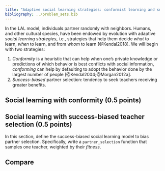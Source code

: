 ```yaml
---
title: "Adaptive social learning strategies: conformist learning and success-biased partner selection"
bibliography: ../problem_sets.bib
---
```



In the LAL model, individuals partner randomly with neighbors. Humans, and other cultural species, have been endowed by evolution with adaptive _social learning strategies_, i.e., strategies that help them decide _what_ to learn, _when_ to learn, and from _whom_ to learn [@Kendal2018]. We will begin with two strategies:

1. _Conformity_ is a heuristic that can help when one's private knowledge or predictions of which behavior is best conflicts with social information, _conforming_ can help by defaulting to adopt the behavior done by the largest number of people [@Kendal2004;@Morgan2012a].
2. _Success-biased_ partner selection: tendency to seek teachers receiving greater benefits.


## Social learning with conformity (0.5 points)



## Social learning with success-biased teacher selection (0.5 points)


In this section, define the success-biased social learning model to bias
partner selection. Specifically, write a `partner_selection` function that
samples one teacher, weighted by their _fitness_. 


## Compare 
